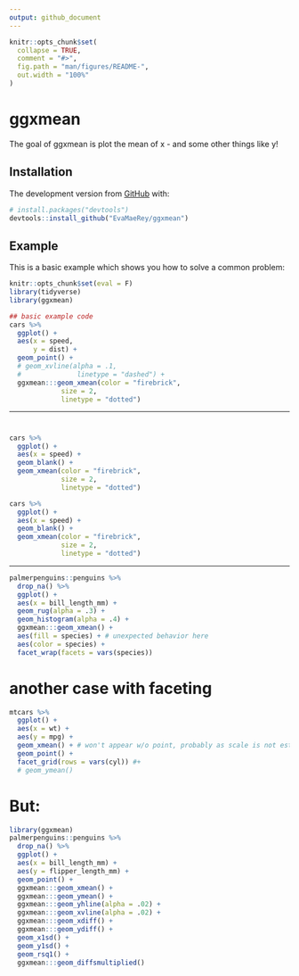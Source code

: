 ```yaml
---
output: github_document
---
```


<!-- README.md is generated from README.Rmd. Please edit that file -->

```r
knitr::opts_chunk$set(
  collapse = TRUE,
  comment = "#>",
  fig.path = "man/figures/README-",
  out.width = "100%"
)
```

# ggxmean

<!-- badges: start -->
<!-- badges: end -->

The goal of ggxmean is plot the mean of x - and some other things like y! 

## Installation

The development version from [GitHub](https://github.com/) with:

``` r
# install.packages("devtools")
devtools::install_github("EvaMaeRey/ggxmean")
```
## Example

This is a basic example which shows you how to solve a common problem:

```r
knitr::opts_chunk$set(eval = F)
library(tidyverse)
library(ggxmean)

## basic example code
cars %>% 
  ggplot() +
  aes(x = speed,
      y = dist) +
  geom_point() + 
  # geom_xvline(alpha = .1,
  #              linetype = "dashed") +
  ggxmean:::geom_xmean(color = "firebrick",
             size = 2,
             linetype = "dotted")
```


---

#

```r
cars %>% 
  ggplot() +
  aes(x = speed) +
  geom_blank() +
  geom_xmean(color = "firebrick",
             size = 2,
             linetype = "dotted")

cars %>% 
  ggplot() +
  aes(x = speed) +
  geom_blank() +
  geom_xmean(color = "firebrick",
             size = 2,
             linetype = "dotted")
```



---


```r
palmerpenguins::penguins %>% 
  drop_na() %>% 
  ggplot() +
  aes(x = bill_length_mm) +
  geom_rug(alpha = .3) +
  geom_histogram(alpha = .4) +
  ggxmean:::geom_xmean() +
  aes(fill = species) + # unexpected behavior here
  aes(color = species) +
  facet_wrap(facets = vars(species))
```




# another case with faceting

```r
mtcars %>% 
  ggplot() + 
  aes(x = wt) + 
  aes(y = mpg) +
  geom_xmean() + # won't appear w/o point, probably as scale is not established
  geom_point() +
  facet_grid(rows = vars(cyl)) #+
  # geom_ymean()
```

# But:

```r
library(ggxmean)
palmerpenguins::penguins %>% 
  drop_na() %>% 
  ggplot() +
  aes(x = bill_length_mm) +
  aes(y = flipper_length_mm) +
  geom_point() +
  ggxmean:::geom_xmean() +
  ggxmean:::geom_ymean() +
  ggxmean:::geom_yhline(alpha = .02) +
  ggxmean:::geom_xvline(alpha = .02) +
  ggxmean:::geom_xdiff() +
  ggxmean:::geom_ydiff() +
  geom_x1sd() +
  geom_y1sd() +
  geom_rsq1() +
  ggxmean:::geom_diffsmultiplied()
```


